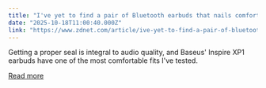 ```yaml
---
title: "I've yet to find a pair of Bluetooth earbuds that nails comfort, audio, and price like this one"
date: "2025-10-18T11:00:40.000Z"
link: "https://www.zdnet.com/article/ive-yet-to-find-a-pair-of-bluetooth-earbuds-that-nails-comfort-audio-and-price-like-this-one/"
---
```


Getting a proper seal is integral to audio quality, and Baseus' Inspire XP1 earbuds have one of the most comfortable fits I've tested.

[Read more](https://www.zdnet.com/article/ive-yet-to-find-a-pair-of-bluetooth-earbuds-that-nails-comfort-audio-and-price-like-this-one/)
